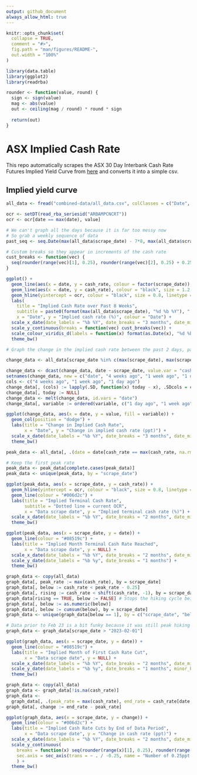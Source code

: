```yaml
---
output: github_document
always_allow_html: true
---
```


<!-- README.md is generated from README.Rmd. Please edit that file -->

```r
knitr::opts_chunk$set(
  collapse = TRUE,
  comment = "#>",
  fig.path = "man/figures/README-",
  out.width = "100%"
)

library(data.table)
library(ggplot2)
library(readrba)

rounder <- function(value, round) {
  sign <- sign(value)
  mag <- abs(value)
  out <- ceiling(mag / round) * round * sign
  
  return(out)
}

```

# ASX Implied Cash Rate

This repo automatically scrapes the ASX 30 Day Interbank Cash Rate Futures Implied Yield Curve from [here](https://www.asx.com.au/markets/trade-our-derivatives-market/derivatives-market-prices/short-term-derivatives) and converts it into a simple csv.

## Implied yield curve

```r
all_data <- fread("combined-data/all_data.csv", colClasses = c("Date", "numeric", "Date"))

ocr <- setDT(read_rba_seriesid("ARBAMPCNCRT"))
ocr <- ocr[date == max(date), value]

```

```r

# We can't graph all the days because it is far too messy now
# So grab a weekly sequence of data
past_seq <- seq.Date(max(all_data$scrape_date) - 7*8, max(all_data$scrape_date) - 1, by = "1 week")

# Custom breaks so they appear in increments of the cash rate
cust_breaks <- function(vec) {
  seq(rounder(range(vec)[1], 0.25), rounder(range(vec)[2], 0.25) + 0.25, 0.25) - 0.15
}

ggplot() +
  geom_line(aes(x = date, y = cash_rate, colour = factor(scrape_date)), size = 1, data = all_data[scrape_date %in% past_seq]) +
  geom_line(aes(x = date, y = cash_rate), colour = "black", size = 1.2, data = all_data[scrape_date == max(scrape_date)]) +
  geom_hline(yintercept = ocr, colour = "black", size = 0.8, linetype = "dotted") +
  labs(
    title = "Implied Cash Rate over Past 8 Weeks",
    subtitle = paste0(format(max(all_data$scrape_date), "%d %b %Y"), " in bolded black, dotted line = current OCR"),
    x = "Date", y = "Implied cash rate (%)", colour = "Date") +
  scale_x_date(date_labels = "%b %Y", date_breaks = "3 months", date_minor_breaks = "1 month") +
  scale_y_continuous(breaks = function(vec) cust_breaks(vec)) +
  scale_colour_viridis_d(labels = function(x) format(as.Date(x), "%d %b"), guide = guide_legend(reverse = TRUE)) +
  theme_bw()

```

```r
# Graph the change in the implied cash rate between the past 2 days, past week and past 4 weeks

change_data <- all_data[scrape_date %in% c(max(scrape_date), max(scrape_date) - 1, max(scrape_date) - 7, max(scrape_date) - 28)]

change_data <- dcast(change_data, date ~ scrape_date, value.var = "cash_rate")
setnames(change_data, new = c("date", "4 weeks ago", "1 week ago", "1 day ago", "today"))
cols <- c("4 weeks ago", "1 week ago", "1 day ago")
change_data[, (cols) := lapply(.SD, function(x) today - x), .SDcols = cols]
change_data[, today := NULL]
change_data <- melt(change_data, id.vars = "date")
change_data[, variable := ordered(variable, c("1 day ago", "1 week ago", "4 weeks ago"))]

ggplot(change_data, aes(x = date, y = value, fill = variable)) +
  geom_col(position = "dodge") +
  labs(title = "Change in Implied Cash Rate",
       x = "Date", y = "Change in implied cash rate (ppt)") +
  scale_x_date(date_labels = "%b %Y", date_breaks = "3 months", date_minor_breaks = "1 month") +
  theme_bw()

```

```r

peak_data <- all_data[, .(date = date[cash_rate == max(cash_rate, na.rm = TRUE)], cash_rate = max(cash_rate, na.rm = TRUE)), by = .(scrape_date)]

# Keep the first peak rate
peak_data <- peak_data[complete.cases(peak_data)]
peak_data <- unique(peak_data, by = "scrape_date")

ggplot(peak_data, aes(x = scrape_date, y = cash_rate)) +
  geom_hline(yintercept = ocr, colour = "black", size = 0.8, linetype = "dotted") +
  geom_line(colour = "#006d2c") +
  labs(title = "Implied Terminal Cash Rate",
       subtitle = "Dotted line = current OCR",
       x = "Data scrape date", y = "Implied terminal cash rate (%)") +
  scale_x_date(date_labels = "%b %Y", date_breaks = "2 months", date_minor_breaks = "1 month") +
  theme_bw()

ggplot(peak_data, aes(x = scrape_date, y = date)) +
  geom_line(colour = "#08519c") +
  labs(title = "Implied Month Terminal Cash Rate Reached",
       x = "Data scrape date", y = NULL) +
  scale_x_date(date_labels = "%b %Y", date_breaks = "2 months", date_minor_breaks = "1 month") +
  scale_y_date(date_labels = "%b %y", date_breaks = "1 months") +
  theme_bw()

```

```r
graph_data <- copy(all_data)
graph_data[, peak_rate := max(cash_rate), by = scrape_date]
graph_data[, below := cash_rate < peak_rate - 0.25]
graph_data[, rising := cash_rate < shift(cash_rate, -1), by = scrape_date]
graph_data[rising == TRUE, below := FALSE] # Stops the hiking cycle being picked up as a drop
graph_data[, below := as.numeric(below)]
graph_data[, below := cumsum(below), by = scrape_date]
graph_data <- unique(graph_data[below == 1], by = c("scrape_date", "below"))

# Data prior to Feb 23 is a bit funky because it was still peak hiking cycle
graph_data <- graph_data[scrape_date > "2023-02-01"]

ggplot(graph_data, aes(x = scrape_date, y = date)) +
  geom_line(colour = "#08519c") +
  labs(title = "Implied Month of First Cash Rate Cut",
       x = "Data scrape date", y = NULL) +
  scale_x_date(date_labels = "%b %Y", date_breaks = "2 months", date_minor_breaks = "1 month") +
  scale_y_date(date_labels = "%b %y", date_breaks = "1 months", minor_breaks = NULL) +
  theme_bw()

```


```r

graph_data <- copy(all_data)
graph_data <- graph_data[!is.na(cash_rate)]
graph_data <- 
  graph_data[, .(peak_rate = max(cash_rate), end_rate = cash_rate[date == max(date)]), by = scrape_date]
graph_data[, change := end_rate - peak_rate]

ggplot(graph_data, aes(x = scrape_date, y = change)) +
  geom_line(colour = "#006d2c") +
  labs(title = "Implied Cash Rate Cuts by End of Data Period",
       x = "Data scrape date", y = "Change in cash rate (ppt)") +
  scale_x_date(date_labels = "%b %Y", date_breaks = "2 months", date_minor_breaks = "1 month") +
  scale_y_continuous(
    breaks = function(x) seq(rounder(range(x)[1], 0.25), rounder(range(x)[2], 0.25), by = 0.25),
    sec.axis = sec_axis(trans = ~ . / -0.25, name = "Number of 0.25ppt cuts")
    ) +
  theme_bw()


```